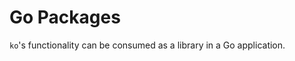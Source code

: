 # Go Packages

`ko`'s functionality can be consumed as a library in a Go application.

<!-- TODO: Skaffold does this. -->
<!-- TODO: No API stability guarantee. -->
<!-- TODO: link to miniko? -->